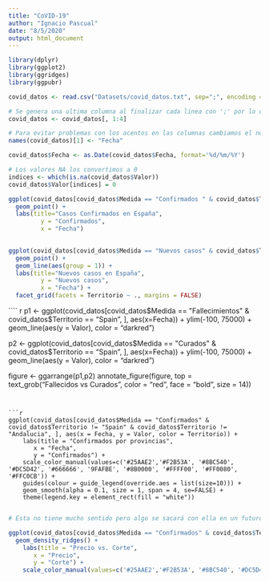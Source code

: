---
title: "CoVID-19"
author: "Ignacio Pascual"
date: "8/5/2020"
output: html_document
---


```{r }
library(dplyr)
library(ggplot2)
library(ggridges)
library(ggpubr)

covid_datos <- read.csv("Datasets/covid_datos.txt", sep=";", encoding = "UTF-8")

# Se genera una ultima columna al finalizar cada linea con ';' por lo que la eliminamos
covid_datos <- covid_datos[, 1:4]

# Para evitar problemas con los acentos en las columnas cambiamos el nombre de la primera
names(covid_datos)[1] <- "Fecha"

covid_datos$Fecha <- as.Date(covid_datos$Fecha, format='%d/%m/%Y')

# Los valores NA los convertimos a 0
indices <- which(is.na(covid_datos$Valor))
covid_datos$Valor[indices] = 0

ggplot(covid_datos[covid_datos$Medida == "Confirmados " & covid_datos$Territorio == "Spain", ], aes(x=Fecha, y=Valor)) +
  geom_point() +
  labs(title="Casos Confirmados en España", 
         y = "Confirmados", 
         x = "Fecha")
  

```
```{r }

ggplot(covid_datos[covid_datos$Medida == "Nuevos casos" & covid_datos$Territorio == "Spain", ], aes(x=Fecha, y=Valor)) +
  geom_point() +
  geom_line(aes(group = 1)) +
  labs(title="Nuevos casos en España", 
         y = "Nuevos casos", 
         x = "Fecha") +
  facet_grid(facets = Territorio ~ ., margins = FALSE)

```
```` {r }

p1 <- ggplot(covid_datos[covid_datos$Medida == "Fallecimientos" & covid_datos$Territorio == "Spain", ], aes(x=Fecha)) + 
  ylim(-100, 75000) +
  geom_line(aes(y = Valor), color = "darkred")

p2 <- ggplot(covid_datos[covid_datos$Medida == "Curados" & covid_datos$Territorio == "Spain", ], aes(x=Fecha)) + 
  ylim(-100, 75000) +
  geom_line(aes(y = Valor), color = "darkred")

figure <- ggarrange(p1,p2)
annotate_figure(figure,
                top = text_grob("Fallecidos vs Curados", color = "red", face = "bold", size = 14))
```


```{r }

ggplot(covid_datos[covid_datos$Medida == "Confirmados" & covid_datos$Territorio != "Spain" & covid_datos$Territorio != "Andalucia", ], aes(x = Fecha, y = Valor, color = Territorio)) + 
    labs(title = "Confirmados por provincias", 
       x = "Fecha", 
       y = "Confirmados") + 
    scale_color_manual(values=c('#25AAE2','#F2B53A', '#8BC540', '#DC5D42', '#666666', '9FAFBE', '#8B0000', '#FFFF00', '#FF0080', '#FFC0CB')) +
    guides(colour = guide_legend(override.aes = list(size=10))) +
    geom_smooth(alpha = 0.1, size = 1, span = 4, se=FALSE) + 
    theme(legend.key = element_rect(fill = "white"))


```


```{r }

# Esta no tiene mucho sentido pero algo se sacará con ella en un futuro xd

ggplot(covid_datos[covid_datos$Medida == "Confirmados" & covid_datos$Territorio != "Spain" & covid_datos$Territorio != "Andalucia", ], aes(x = Valor, y = Territorio, fill = Territorio)) +
  geom_density_ridges() +
    labs(title = "Precio vs. Corte",
       x = "Precio", 
       y = "Corte") +
    scale_color_manual(values=c('#25AAE2','#F2B53A', '#8BC540', '#DC5D42', '#666666', '9FAFBE', '#8B0000', '#FFFF00', '#FF0080', '#FFC0CB'))


```



